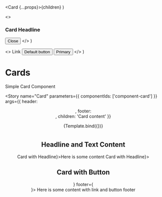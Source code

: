 
  <Card {...props}>{children}</Card>
)

  <>
    <h3>Card Headline</h3>
    <Button variant="close">
      <span className="sr-only">Close</span>
      <i></i>
    </Button>
  </>
)

  <>
    <Link href="https://seb.se" className="button link">
      Link
    </Link>
    <Button>Default button</Button>
    <Button variant="primary">Primary</Button>
  </>
)

<Meta title="Components/Card" component={Card} />

# Cards

Simple Card Component

<Story
  name="Card"
  parameters={{
    componentIds: ['component-card']
  }}
  args={{ header: <Header />, footer: <Footer />, children: 'Card content' }}
>
  {Template.bind({})}
</Story>

#

## Headline and Text Content

<Canvas>
  <Card header={<h3>Card with Headline</h3>}>Here is some content</Card>
  <Card header={<h3>Card with Headline</h3>}></Card>
</Canvas>

## Card with Button

<Canvas>
  <Card header={<Header />} footer={<Footer />}>
    Here is some content with link and button footer
  </Card>
</Canvas>

<ArgsTable of={Card} />
